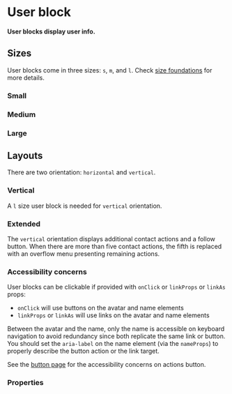 # User block

**User blocks display user info.**

## Sizes

User blocks come in three sizes: `s`, `m`, and `l`.
Check [size foundations](/product/foundations/size) for more details.

### Small

<DemoBlock orientation="horizontal" demo="size-s" withThemeSwitcher />

### Medium

<DemoBlock orientation="horizontal" demo="size-m" withThemeSwitcher />

### Large

<DemoBlock orientation="horizontal" demo="size-l" withThemeSwitcher />

## Layouts

There are two orientation: `horizontal` and `vertical`.

### Vertical

A `l` size user block is needed for `vertical` orientation.

<DemoBlock orientation="horizontal" demo="vertical" withThemeSwitcher />

### Extended

The `vertical` orientation displays additional contact actions and a follow button.
When there are more than five contact actions, the fifth is replaced with an overflow menu presenting remaining actions.

<DemoBlock orientation="horizontal" demo="extended" withThemeSwitcher />

### Accessibility concerns

User blocks can be clickable if provided with `onClick` or `linkProps` or `linkAs` props:
- `onClick` will use buttons on the avatar and name elements
- `linkProps` or `linkAs` will use links on the avatar and name elements

Between the avatar and the name, only the name is accessible on keyboard navigation to avoid redundancy since both
replicate the same link or button. You should set the `aria-label` on the name element (via the `nameProps`) to properly
describe the button action or the link target.

See the [button page](../button#accessibility-concerns) for the accessibility concerns on actions button.

### Properties

<PropTable component="UserBlock" />

